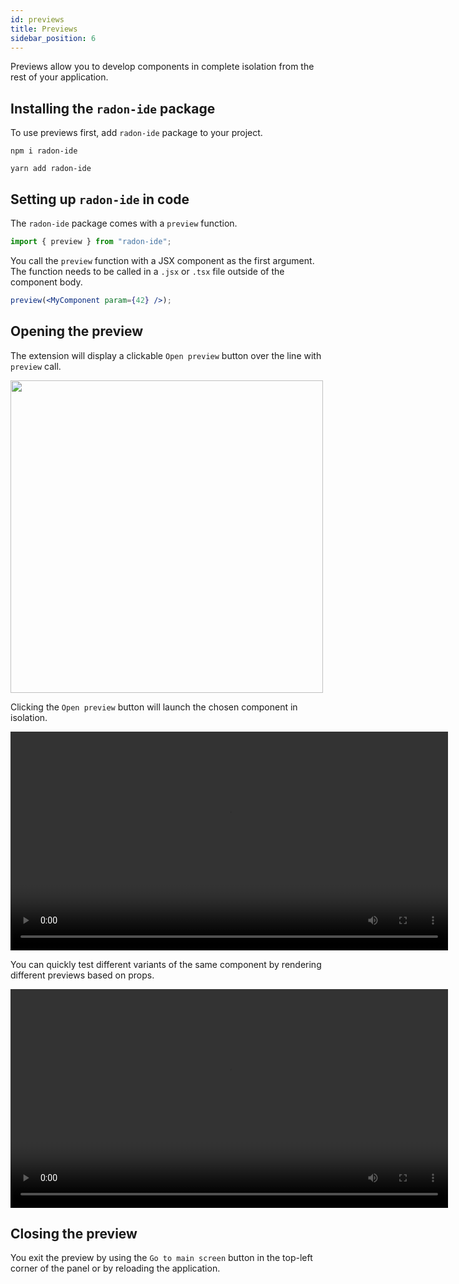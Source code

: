 ```yaml
---
id: previews
title: Previews
sidebar_position: 6
---
```



Previews allow you to develop components in complete isolation from the rest of your application.

## Installing the `radon-ide` package

To use previews first, add `radon-ide` package to your project.

<Tabs groupId="package-managers">
  <TabItem value="npm" label="NPM">

    npm i radon-ide

  </TabItem>
  <TabItem value="yarn" label="YARN">

    yarn add radon-ide

  </TabItem>
</Tabs>

## Setting up `radon-ide` in code

The `radon-ide` package comes with a `preview` function.

```js
import { preview } from "radon-ide";
```

You call the `preview` function with a JSX component as the first argument. The function needs to be called in a `.jsx` or `.tsx` file outside of the component body.

```jsx
preview(<MyComponent param={42} />);
```

## Opening the preview

The extension will display a clickable `Open preview` button over the line with `preview` call.

<img width="500" src="/img/docs/ide_previews.png" className="shadow-image" />

Clicking the `Open preview` button will launch the chosen component in isolation.

<video autoPlay loop width="700" controls className="shadow-image">
  <source src="/video/6_sztudio_preview.mp4" type="video/mp4" />
</video>

You can quickly test different variants of the same component by rendering different previews based on props.

<video autoPlay loop width="700" controls className="shadow-image">
  <source src="/video/ide_different_previews.mp4" type="video/mp4" />
</video>

## Closing the preview

You exit the preview by using the `Go to main screen` button in the top-left corner of the panel or by reloading the application.
